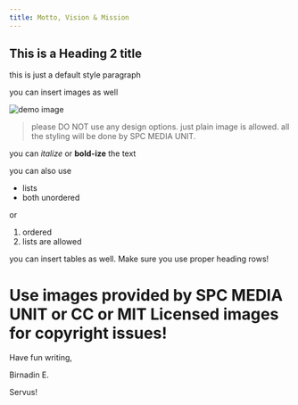 ```yaml
---
title: Motto, Vision & Mission
---
```



## This is a Heading 2 title

this is just a default style paragraph

you can insert images as well

![demo image](https://unsplash.com/photos/mAiFQrt9xMc/download?ixid=M3wxMjA3fDB8MXx0b3BpY3x8Q0R3dXdYSkFiRXd8fHx8fDJ8fDE3MTY2NjIzMjZ8&force=true&w=1920)

> please DO NOT use any design options. just plain image is allowed. all the
> styling will be done by SPC MEDIA UNIT.

you can *italize* or **bold-ize** the text

you can also use 
- lists
- both unordered

or 

1. ordered
2. lists are allowed

you can insert tables as well. Make sure you use proper heading rows!

# Use images provided by SPC MEDIA UNIT or CC or MIT Licensed images for copyright issues!

Have fun writing, 

Birnadin E.

Servus!
